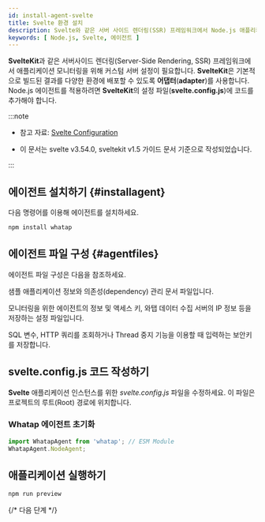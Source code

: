 ```yaml
---
id: install-agent-svelte
title: Svelte 환경 설치
description: Svelte와 같은 서버 사이드 렌더링(SSR) 프레임워크에서 Node.js 애플리케이션 모니터링을 위해 Custom Server 설정을 안내합니다.
keywords: [ Node.js, Svelte, 에이전트 ]
---
```


**SvelteKit**과 같은 서버사이드 렌더링(Server-Side Rendering, SSR) 프레임워크에서 애플리케이션 모니터링을 위해 커스텀 서버 설정이 필요합니다. **SvelteKit**은 기본적으로 빌드된 결과를 다양한 환경에 배포할 수 있도록 **어댑터**(**adapter**)를 사용합니다. Node.js 에이전트를 적용하려면 **SvelteKit**의 설정 파일(**svelte.config.js**)에 코드를 추가해야 합니다. 

:::note

* 참고 자료: [Svelte Configuration](https://kit.svelte.dev/docs/configuration)

* 이 문서는 svelte v3.54.0, sveltekit v1.5 가이드 문서 기준으로 작성되었습니다.

:::

## 에이전트 설치하기 {#installagent}

다음 명령어를 이용해 에이전트를 설치하세요.

```bash title="BASH"
npm install whatap
```

## 에이전트 파일 구성 {#agentfiles}

에이전트 파일 구성은 다음을 참조하세요.

<Filetree name="whatap">

<FiletreeItem name="package.json" type="file">샘플 애플리케이션 정보와 의존성(dependency) 관리 문서 파일입니다.</FiletreeItem>

<FiletreeItem name="whatap.conf" type="file">모니터링을 위한 에이전트의 정보 및 액세스 키, 와탭 데이터 수집 서버의 IP 정보 등을 저장하는 설정 파일입니다.</FiletreeItem>

<FiletreeItem name="security.conf (or paramkey.txt)" type="file">SQL 변수, HTTP 쿼리를 조회하거나 Thread 중지 기능을 이용할 때 입력하는 보안키를 저장합니다.</FiletreeItem>

</Filetree>

## svelte.config.js 코드 작성하기

**Svelte** 애플리케이션 인스턴스를 위한 *svelte.config.js* 파일을 수정하세요. 이 파일은 프로젝트의 루트(Root) 경로에 위치합니다.

### Whatap 에이전트 초기화

```typescript title="svelte.config.js"
import WhatapAgent from 'whatap'; // ESM Module
WhatapAgent.NodeAgent;
```

## 애플리케이션 실행하기

```bash title="SH"
npm run preview
```

{/* 다음 단계 */}

<NextSteps />